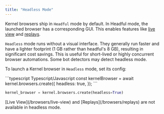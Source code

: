 ```yaml
---
title: "Headless Mode"
---
```


Kernel browsers ship in `Headful` mode by default. In Headful mode, the launched browser has a corresponding GUI. This enables features like [live view](/browsers/live-view) and [replays](/browsers/replays).

`Headless` mode runs without a visual interface. They generally run faster and have a lighter footprint (1 GB rather than headful's 8 GB), resulting in significant cost savings. This is useful for short-lived or highly concurrent browser automations.
Some bot detectors may detect headless mode.

To launch a Kernel browser in `Headless` mode, set its config:

<CodeGroup>
```typescript Typescript/Javascript
const kernelBrowser = await kernel.browsers.create({
  headless: true,
});
```

```python Python
kernel_browser = kernel.browsers.create(headless=True)
```
</CodeGroup>

<Info>
    [Live View](/browsers/live-view) and [Replays](/browsers/replays) are not available in headless mode.
</Info>
